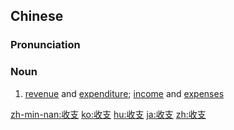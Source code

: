 {{also|収支}}
==Chinese==
{{zh-forms}}

===Pronunciation===
{{zh-pron
|m=shōuzhī
|c=sau1 zi1
|mn=siu-chi
|cat=n
}}

===Noun===
{{zh-noun}}

# [[revenue]] and [[expenditure]]; [[income]] and [[expenses]]

{{zh-cat|Advanced}}

[[zh-min-nan:收支]]
[[ko:收支]]
[[hu:收支]]
[[ja:收支]]
[[zh:收支]]